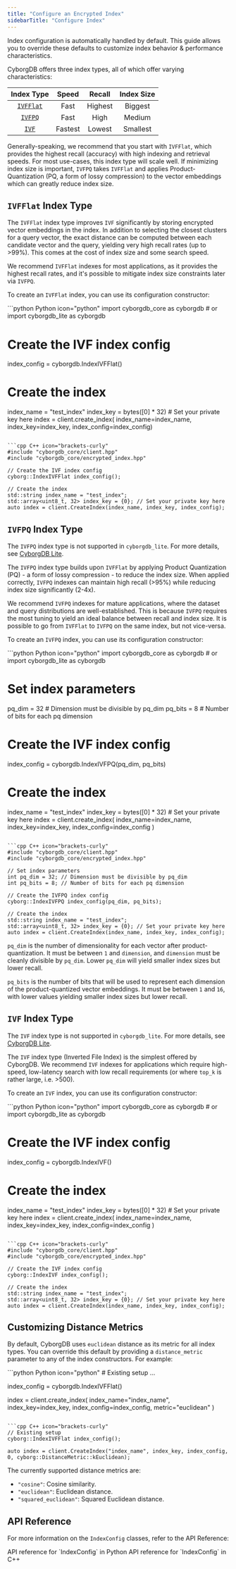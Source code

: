```yaml
---
title: "Configure an Encrypted Index"
sidebarTitle: "Configure Index"
---
```


<Info>Index configuration is automatically handled by default. This guide allows you to override these defaults to customize index behavior & performance characteristics.</Info>

CyborgDB offers three index types, all of which offer varying characteristics:

|  Index Type  |  Speed  | Recall | Index Size |
| :-----: | :-----: | :----: | :--------: |
| [`IVFFlat`](#ivfflat-index-type) | Fast | Highest |  Biggest  |
| [`IVFPQ`](#ivfpq-index-type) | Fast | High |  Medium  |
| [`IVF`](#ivf-index-type) | Fastest | Lowest |  Smallest  |

Generally-speaking, we recommend that you start with `IVFFlat`, which provides the highest recall (accuracy) with high indexing and retrieval speeds. For most use-cases, this index type will scale well. If minimizing index size is important, `IVFPQ` takes `IVFFlat` and applies Product-Quantization (PQ, a form of lossy compression) to the vector embeddings which can greatly reduce index size.

## `IVFFlat` Index Type

The `IVFFlat` index type improves `IVF` significantly by storing encrypted vector embeddings in the index. In addition to selecting the closest clusters for a query vector, the exact distance can be computed between each candidate vector and the query, yielding very high recall rates (up to >99%). This comes at the cost of index size and some search speed.

We recommend `IVFFlat` indexes for most applications, as it provides the highest recall rates, and it's possible to mitigate index size constraints later via `IVFPQ`.

To create an `IVFFlat` index, you can use its configuration constructor:

<CodeGroup>
```python Python icon="python"
import cyborgdb_core as cyborgdb
# or import cyborgdb_lite as cyborgdb

# Create the IVF index config
index_config = cyborgdb.IndexIVFFlat()

# Create the index
index_name = "test_index"
index_key = bytes([0] * 32) # Set your private key here
index = client.create_index(
    index_name=index_name,
    index_key=index_key,
    index_config=index_config)
```

```cpp C++ icon="brackets-curly"
#include "cyborgdb_core/client.hpp"
#include "cyborgdb_core/encrypted_index.hpp"

// Create the IVF index config
cyborg::IndexIVFFlat index_config();

// Create the index
std::string index_name = "test_index";
std::array<uint8_t, 32> index_key = {0}; // Set your private key here
auto index = client.CreateIndex(index_name, index_key, index_config);
```
</CodeGroup>

## `IVFPQ` Index Type

<Note>The `IVFPQ` index type is not supported in `cyborgdb_lite`. For more details, see [CyborgDB Lite](../intro/about#cyborgdb-lite).</Note>

The `IVFPQ` index type builds upon `IVFFlat` by applying Product Quantization (PQ) - a form of lossy compression - to reduce the index size. When applied correctly, `IVFPQ` indexes can maintain high recall (>95%) while reducing index size significantly (2-4x).

We recommend `IVFPQ` indexes for mature applications, where the dataset and query distributions are well-established. This is because `IVFPQ` requires the most tuning to yield an ideal balance between recall and index size. It is possible to go from `IVFFlat` to `IVFPQ` on the same index, but not vice-versa.

To create an `IVFPQ` index, you can use its configuration constructor:

<CodeGroup>
```python Python icon="python"
import cyborgdb_core as cyborgdb
# or import cyborgdb_lite as cyborgdb

# Set index parameters
pq_dim = 32 # Dimension must be divisible by pq_dim
pq_bits = 8 # Number of bits for each pq dimension

# Create the IVF index config
index_config = cyborgdb.IndexIVFPQ(pq_dim, pq_bits)

# Create the index
index_name = "test_index"
index_key = bytes([0] * 32) # Set your private key here
index = client.create_index(
    index_name=index_name,
    index_key=index_key,
    index_config=index_config
)
```

```cpp C++ icon="brackets-curly"
#include "cyborgdb_core/client.hpp"
#include "cyborgdb_core/encrypted_index.hpp"

// Set index parameters
int pq_dim = 32; // Dimension must be divisible by pq_dim
int pq_bits = 8; // Number of bits for each pq dimension

// Create the IVFPQ index config
cyborg::IndexIVFPQ index_config(pq_dim, pq_bits);

// Create the index
std::string index_name = "test_index";
std::array<uint8_t, 32> index_key = {0}; // Set your private key here
auto index = client.CreateIndex(index_name, index_key, index_config);
```
</CodeGroup>

`pq_dim` is the number of dimensionality for each vector after product-quantization. It must be between `1` and `dimension`, and `dimension` must be cleanly divisible by `pq_dim`. Lower `pq_dim` will yield smaller index sizes but lower recall.

`pq_bits` is the number of bits that will be used to represent each dimension of the product-quantized vector embeddings. It must be between `1` and `16`, with lower values yielding smaller index sizes but lower recall.

## `IVF` Index Type

<Note>The `IVF` index type is not supported in `cyborgdb_lite`. For more details, see [CyborgDB Lite](../intro/about#cyborgdb-lite).</Note>

The `IVF` index type (Inverted File Index) is the simplest offered by CyborgDB. We recommend `IVF` indexes for applications which require high-speed, low-latency search with low recall requirements (or where `top_k` is rather large, i.e. >500).

To create an `IVF` index, you can use its configuration constructor:

<CodeGroup>
```python Python icon="python"
import cyborgdb_core as cyborgdb
# or import cyborgdb_lite as cyborgdb

# Create the IVF index config
index_config = cyborgdb.IndexIVF()

# Create the index
index_name = "test_index"
index_key = bytes([0] * 32) # Set your private key here
index = client.create_index(
    index_name=index_name,
    index_key=index_key,
    index_config=index_config
)
```

```cpp C++ icon="brackets-curly"
#include "cyborgdb_core/client.hpp"
#include "cyborgdb_core/encrypted_index.hpp"

// Create the IVF index config
cyborg::IndexIVF index_config();

// Create the index
std::string index_name = "test_index";
std::array<uint8_t, 32> index_key = {0}; // Set your private key here
auto index = client.CreateIndex(index_name, index_key, index_config);
```
</CodeGroup>

## Customizing Distance Metrics

By default, CyborgDB uses `euclidean` distance as its metric for all index types. You can override this default by providing a `distance_metric` parameter to any of the index constructors. For example:

<CodeGroup>
```python Python icon="python"
# Existing setup ...

index_config = cyborgdb.IndexIVFFlat()

index = client.create_index(
    index_name="index_name", 
    index_key=index_key, 
    index_config=index_config, 
    metric="euclidean"
)
```

```cpp C++ icon="brackets-curly"
// Existing setup
cyborg::IndexIVFFlat index_config();

auto index = client.CreateIndex("index_name", index_key, index_config, 0, cyborg::DistanceMetric::kEuclidean);
```
</CodeGroup>

The currently supported distance metrics are:

- `"cosine"`: Cosine similarity.
- `"euclidean"`: Euclidean distance.
- `"squared_euclidean"`: Squared Euclidean distance.

## API Reference

For more information on the `IndexConfig` classes, refer to the API Reference:

<CardGroup cols={2}>
    <Card title="Python API Reference" href="../../python/types#indexconfig" icon="python">
        API reference for `IndexConfig` in Python
    </Card>
    <Card title="C++ API Reference" href="../../cpp/types#indexconfig" icon="brackets-curly">
        API reference for `IndexConfig` in C++
    </Card>
</CardGroup>
